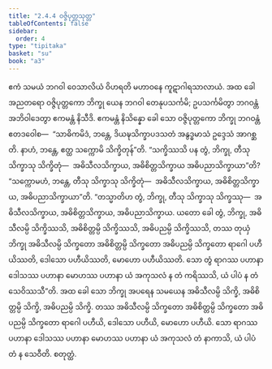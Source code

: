 ```yaml
---
title: "2.4.4 ဝဇ္ဇိပုတ္တသုတ္တ"
tableOfContents: false
sidebar:
  order: 4
type: "tipitaka"
basket: "su"
book: "a3"
---
```



<DynamicBreadcrumb />

<Division number="85" book="a3" e="ch" v="15" p="231">

<Paragraph number="736" book="a3">
ဧကံ သမယံ ဘဂဝါ ဝေသာလိယံ ဝိဟရတိ မဟာဝနေ ကူဋာဂါရသာလာယံ. အထ ခေါ အညတရော ဝဇ္ဇိပုတ္တကော ဘိက္ခု ယေန ဘဂဝါ တေနုပသင်္ကမိ; ဥပသင်္ကမိတွာ ဘဂဝန္တံ အဘိဝါဒေတွာ ဧကမန္တံ နိသီဒိ. ဧကမန္တံ နိသိန္နော ခေါ သော ဝဇ္ဇိပုတ္တကော ဘိက္ခု ဘဂဝန္တံ ဧတဒဝေါစ—  “သာဓိကမိဒံ, ဘန္တေ, ဒိယဍ္ဎသိက္ခာပဒသတံ အနွဒ္ဓမာသံ ဥဒ္ဒေသံ အာဂစ္ဆတိ. နာဟံ, ဘန္တေ, ဧတ္ထ သက္ကောမိ သိက္ခိတုန်”တိ. “သက္ခိဿသိ ပန တွံ, ဘိက္ခု, တီသု သိက္ခာသု သိက္ခိတုံ—  အဓိသီလသိက္ခာယ, အဓိစိတ္တသိက္ခာယ အဓိပညာသိက္ခာယာ”တိ? “သက္ကောမဟံ, ဘန္တေ, တီသု သိက္ခာသု သိက္ခိတုံ—  အဓိသီလသိက္ခာယ, အဓိစိတ္တသိက္ခာယ, အဓိပညာသိက္ခာယာ”တိ. “တသ္မာတိဟ တွံ, ဘိက္ခု, တီသု သိက္ခာသု သိက္ခဿု—  အဓိသီလသိက္ခာယ, အဓိစိတ္တသိက္ခာယ, အဓိပညာသိက္ခာယ.
</Paragraph>

<Paragraph number="737" book="a3">
ယတော ခေါ တွံ, ဘိက္ခု, အဓိသီလမ္ပိ သိက္ခိဿသိ, အဓိစိတ္တမ္ပိ သိက္ခိဿသိ, အဓိပညမ္ပိ သိက္ခိဿသိ, တဿ တုယှံ ဘိက္ခု အဓိသီလမ္ပိ သိက္ခတော အဓိစိတ္တမ္ပိ သိက္ခတော အဓိပညမ္ပိ သိက္ခတော ရာဂေါ ပဟီယိဿတိ, ဒေါသော ပဟီယိဿတိ, မောဟော ပဟီယိဿတိ. သော တွံ ရာဂဿ ပဟာနာ ဒေါသဿ ပဟာနာ မောဟဿ ပဟာနာ ယံ အကုသလံ န တံ ကရိဿသိ, ယံ ပါပံ န တံ သေဝိဿသီ”တိ.
</Paragraph>

<Paragraph number="738" book="a3">
အထ ခေါ သော ဘိက္ခု အပရေန သမယေန အဓိသီလမ္ပိ သိက္ခိ, အဓိစိတ္တမ္ပိ သိက္ခိ, အဓိပညမ္ပိ သိက္ခိ. တဿ အဓိသီလမ္ပိ သိက္ခတော အဓိစိတ္တမ္ပိ သိက္ခတော အဓိပညမ္ပိ သိက္ခတော ရာဂေါ ပဟီယိ, ဒေါသော ပဟီယိ, မောဟော ပဟီယိ. သော ရာဂဿ ပဟာနာ ဒေါသဿ ပဟာနာ မောဟဿ ပဟာနာ ယံ အကုသလံ တံ နာကာသိ, ယံ ပါပံ တံ န သေဝီတိ.

</Paragraph>
</Division>

<Paragraph number="739" type="center" book="a3">
စတုတ္ထံ.
</Paragraph>